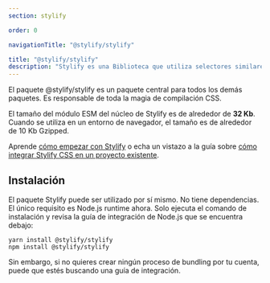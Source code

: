 ```yaml
---
section: stylify

order: 0

navigationTitle: "@stylify/stylify"

title: "@stylify/stylify"
description: "Stylify es una Biblioteca que utiliza selectores similares a CSS para generar dinámicamente CSS optimizado con prioridad a la utilidad."
---
```


El paquete @stylify/stylify es un paquete central para todos los demás paquetes. Es responsable de toda la magia de compilación CSS.

El tamaño del módulo ESM del núcleo de Stylify es de alrededor de <strong>32 Kb</strong>. Cuando se utiliza en un entorno de navegador, el tamaño es de alrededor de 10 Kb Gzipped.

Aprende [cómo empezar con Stylify](/es/docs/get-started) o echa un vistazo a la guía sobre [cómo integrar Stylify CSS en un proyecto existente](/es/docs/get-started/migrating-to-stylify).

## Instalación
El paquete Stylify puede ser utilizado por sí mismo. No tiene dependencias. El único requisito es Node.js runtime ahora. Solo ejecuta el comando de instalación y revisa la guía de integración de Node.js que se encuentra debajo:

```
yarn install @stylify/stylify
npm install @stylify/stylify
```

Sin embargo, si no quieres crear ningún proceso de bundling por tu cuenta, puede que estés buscando una guía de integración.

<IntegrationBlocks />

<WhereToNext packageName={null} />
